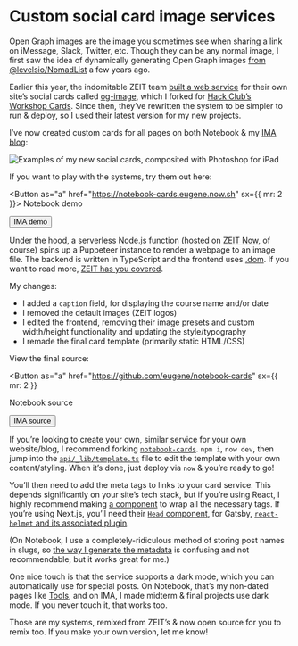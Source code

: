 
# Custom social card image services

Open Graph images are the image you sometimes see when sharing a link on iMessage, Slack, Twitter, etc. Though they can be any normal image, I first saw the idea of dynamically generating Open Graph images [from @levelsio/NomadList](https://levels.io/phantomjs-social-media-share-pictures/) a few years ago.

Earlier this year, the indomitable ZEIT team [built a web service](https://zeit.co/blog/social-og-image-cards-as-a-service) for their own site’s social cards called [og-image](https://github.com/vercel/og-image), which I forked for [Hack Club’s Workshop Cards](https://hackclub-workshopcards.now.sh). Since then, they’ve rewritten the system to be simpler to run & deploy, so I used their latest version for my new projects.

I’ve now created custom cards for all pages on both Notebook & my [IMA blog](https://ima.eugene.com):

![Examples of my new social cards, composited with Photoshop for iPad](https://cloud-1tm0gjs2w.vercel.app/2021-01-13_8n9y3u809epu1r9qgdf2nh1xddz5vkgk.png)

If you want to play with the systems, try them out here:

<Button as="a" href="https://notebook-cards.eugene.now.sh" sx={{ mr: 2 }}>
  Notebook demo
</Button>

<Button as="a" href="https://ima-cards.eugene.now.sh">
  IMA demo
</Button>

Under the hood, a serverless Node.js function (hosted on [ZEIT Now](https://zeit.co/), of course) spins up a Puppeteer instance to render a webpage to an image file. The backend is written in TypeScript and the frontend uses [.dom](https://github.com/wavesoft/dot-dom). If you want to read more, [ZEIT has you covered](https://zeit.co/blog/social-og-image-cards-as-a-service#how-it-works).

My changes:

- I added a `caption` field, for displaying the course name and/or date
- I removed the default images (ZEIT logos)
- I edited the frontend, removing their image presets and custom width/height functionality and updating the style/typography
- I remade the final card template (primarily static HTML/CSS)

View the final source:

<Button
  as="a"
  href="https://github.com/eugene/notebook-cards"
  sx={{ mr: 2 }}
>
  Notebook source
</Button>

<Button as="a" href="https://github.com/eugene/ima-cards">
  IMA source
</Button>

If you’re looking to create your own, similar service for your own website/blog, I recommend forking [`notebook-cards`](https://github.com/eugene/notebook-cards). `npm i`, `now dev`, then jump into the [`api/_lib/template.ts`](https://github.com/eugene/notebook-cards/blob/main/api/_lib/template.ts) file to edit the template with your own content/styling. When it’s done, just deploy via `now` & you’re ready to go!

You’ll then need to add the meta tags to links to your card service. This depends significantly on your site’s tech stack, but if you’re using React, I highly recommend making [a component](https://github.com/eugene/notebook/blob/345afbf4b512e5d5f4c66a15fab1d1be8ce46297/src/components/meta.js) to wrap all the necessary tags. If you’re using Next.js, you’ll need their [`Head` component](https://nextjs.org/docs/api-reference/next/head), for Gatsby, [`react-helmet` and its associated plugin](https://www.gatsbyjs.org/docs/add-page-metadata/#using-react-helmet-and-gatsby-plugin-react-helmet).

(On Notebook, I use a completely-ridiculous method of storing post names in slugs, so [the way I generate the metadata](https://github.com/eugene/notebook/commit/345afbf4b512e5d5f4c66a15fab1d1be8ce46297#diff-34a6d62af0cf0b784f8444529f3130efR42) is confusing and not recommendable, but it works great for me.)

One nice touch is that the service supports a dark mode, which you can automatically use for special posts. On Notebook, that’s my non-dated pages like [Tools](https://notebook.eugene.com/tools/), and on IMA, I made midterm & final projects use dark mode. If you never touch it, that works too.

Those are my systems, remixed from ZEIT’s & now open source for you to remix too. If you make your own version, let me know!
